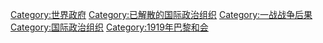 {{catmain}}
{{Commons cat|League of Nations}}

[[Category:世界政府|Category:世界政府]]
[[Category:已解散的国际政治组织‎|Category:已解散的国际政治组织‎]]
[[Category:一战战争后果|Category:一战战争后果]]
[[Category:国际政治组织|Category:国际政治组织]]
[[Category:1919年巴黎和会|Category:1919年巴黎和会]]